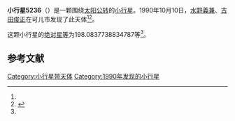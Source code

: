 {{Infobox planet
| bgcolour = #FFFFC0
| name = 5236 Yoko
| symbol = 
| image = 
| caption = 
| discovery = yes
| discovery_ref = 
| discoverer = [[水野義兼|水野義兼]]、[[古田俊正|古田俊正]]
| discovery_site = [[可儿市|可儿市]] 
| discovered = 1990年10月10日
| designations = yes
| mp_name = 
| named_after = 
| alt_names = 1990 TG3/ 1931 BK / 1978 GN3 / 1983 VQ7 / 1988 BA1
| mp_category = [[主带小行星|主带小行星]]
| orbit_ref = <ref name="a">[http://ssd.jpl.nasa.gov/sbdb.cgi?sstr=5236 5236 Yoko] {{Wayback|url=http://ssd.jpl.nasa.gov/sbdb.cgi?sstr=5236 |date=20140922131124 }}，小行星數據庫瀏覽器（JPL Small-Body Database Browser）－[[美国国家航空航天局|美国国家航空航天局]]喷气推进实验室</ref>
| epoch = 2456400.5 (2013年4月18日更新)
| aphelion = {{convert|2.587575354070688|AU|km|3|abbr=on|lk=out}}
| perihelion = {{convert|2.072856455714692|AU|km|3|abbr=on}}
| semimajor = {{convert|2.33021590489269|AU|km|3|abbr=on}}
| eccentricity = 0.110444465
| period = 1299.249835 [[日|日]]<br />3.56[[儒略年|儒略年]]
| avg_speed = 
| inclination = 7.40202510458216
| asc_node = 206.2648592526402
| mean_anomaly = 
| arg_peri = 198.0837738834787
| satellites = 
| physical_characteristics = yes
| dimensions = 
| mass = 
| density = 
| surface_grav = 
| escape_velocity = 
| sidereal_day = 
| axial_tilt = 
| pole_ecliptic_lat = 
| pole_ecliptic_lon = 
| albedo = 
| temperatures= 
| temp_name1 = 
| mean_temp_1 = 
| max_temp_1 = 
| temp_name2 = 
| max_temp_2 = 
| spectral_type = 
| abs_magnitude = 198.0837738834787
}}

'''小行星5236'''（{{lang-en|5236 Yoko}}）是一颗围绕[[太阳|太阳]][[公转|公转]]的[[小行星|小行星]]。1990年10月10日，[[水野義兼|水野義兼]]、[[古田俊正|古田俊正]]在可儿市发现了此天体<ref name="a" /><ref>{{cite news|title=小行星列表|url=http://cfa-www.harvard.edu/iau/lists/NumberedMPs.txt|accessdate=2013-07-08|newspaper=哈佛大学|archive-date=2008-05-17|archive-url=https://web.archive.org/web/20080517010638/http://cfa-www.harvard.edu/iau/lists/NumberedMPs.txt|dead-url=no}}</ref>。

这颗小行星的[[绝对星等|绝对星等]]为198.0837738834787等<ref name="a" />。

==参考文献==
{{reflist}}
{{Minor Planet Number|[[小行星5235|小行星5235]]|[[小行星5237|小行星5237]]}}

{{小天体}}

[[Category:小行星带天体|Category:小行星带天体]]
[[Category:1990年发现的小行星|Category:1990年发现的小行星]]

{{asteroid-stub}}